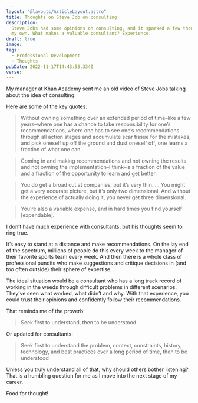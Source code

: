 ```yaml
---
layout: "@layouts/ArticleLayout.astro"
title: Thoughts on Steve Job on consulting
description:
  Steve Jobs had some opinions on consulting, and it sparked a few thoughts of
  my own. What makes a valuable consultant? Experience.
draft: true
image:
tags:
  - Professional Development
  - Thoughts
pubDate: 2022-11-17T14:43:53.334Z
verse:
---
```



My manager at Khan Academy sent me an old video of Steve Jobs talking about the
idea of consulting:

<YouTube title="Steve Jobs on Consulting" url="https://www.youtube.com/watch?v=rp6_3UQLi2Y" />

Here are some of the key quotes:

> Without owning something over an extended period of time–like a few
> years–where one has a chance to take responsibility for one’s recommendations,
> where one has to see one’s recommendations through all action stages and
> accumulate scar tissue for the mistakes, and pick oneself up off the ground
> and dust oneself off, one learns a fraction of what one can.

> Coming in and making recommendations and not owning the results and not owning
> the implementation–I think–is a fraction of the value and a fraction of the
> opportunity to learn and get better.

> You do get a broad cut at companies, but it’s very thin. … You might get a
> very accurate picture, but it’s only two dimensional. And without the
> experience of actually doing it, you never get three dimensional.

> You’re also a variable expense, and in hard times you find yourself
> [expendable].

I don’t have much experience with consultants, but his thoughts seem to ring
true.

It’s easy to stand at a distance and make recommendations. On the lay end of the
spectrum, millions of people do this every week to the manager of their favorite
sports team every week. And then there is a whole class of professional pundits
who make suggestions and critique decisions in (and too often outside) their
sphere of expertise.

The ideal situation would be a consultant who has a long track record of working
in the weeds through difficult problems in different scenarios. They’ve seen
what worked, what didn’t and why. With that experience, you could trust their
opinions and confidently follow their recommendations.

That reminds me of the proverb:

> Seek first to understand, then to be understood

Or updated for consultants:

> Seek first to understand the problem, context, constraints, history,
> technology, and best practices over a long period of time, then to be
> understood

Unless you truly understand all of that, why should others bother listening?
That is a humbling question for me as I move into the next stage of my career.

Food for thought!

